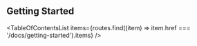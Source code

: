 
<Head>
  <title>Getting Started - TailwindCSS React Table Docs</title>
  <meta
    name="description"
    content="Getting Started with TailwindCSS React Table"
  />
</Head>

## Getting Started

<TableOfContentsList
  items={routes.find((item) => item.href === '/docs/getting-started').items}
/>
